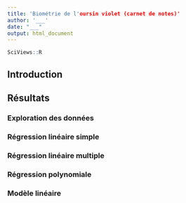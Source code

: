 ```yaml
---
title: 'Biométrie de l'oursin violet (carnet de notes)'
author: '___'
date: "___"
output: html_document
---
```


```r
SciViews::R
```

## Introduction 

<!--% Introduisez en quelques phrases le sujet dont traite votre carnet de notes. Vous avez la liberté de décider la thématique qui vous intéresse sur base des données mises à votre disposition. Ceci n'est pas une introduction formelle. C'est plutôt un mémo qui vous permet de présenter succinctement de quoi il s'agit (à vous-même plus tard, ou à d'autres). -->

<!--# Comme vous travaillez en binôme, vous allez vous partager le travail. Évitez autant que possible d'éditer simultanément les mêmes sections du document... et si des conflits se produisent, résolvez-les immédiatement. -->

## Résultats

<!--% Votre carnet de notes se remplira d'une série de graphiques, de tableaux et d'analyses statistiques commentés au fur et à mesure de vos explorations du sujet choisi. N'hésitez à pas à tester des pistes différentes. --> 


### Exploration des données

<!--% Proposez entre 4 et 10 graphiques (max) afin d'explorer les données. -->


### Régression linéaire simple

<!--% Proposez au moins deux modèles différents ici et notez vos observations à la suite. -->


### Régression linéaire multiple

<!--% Proposez au moins deux modèles différents ici et notez vos observations à la suite. -->


### Régression polynomiale

<!--% Proposez au moins deux modèles différents ici et notez vos observations à la suite. -->


### Modèle linéaire

<!--% Proposez au moins deux modèles différents ici et notez vos observations à la suite. -->

